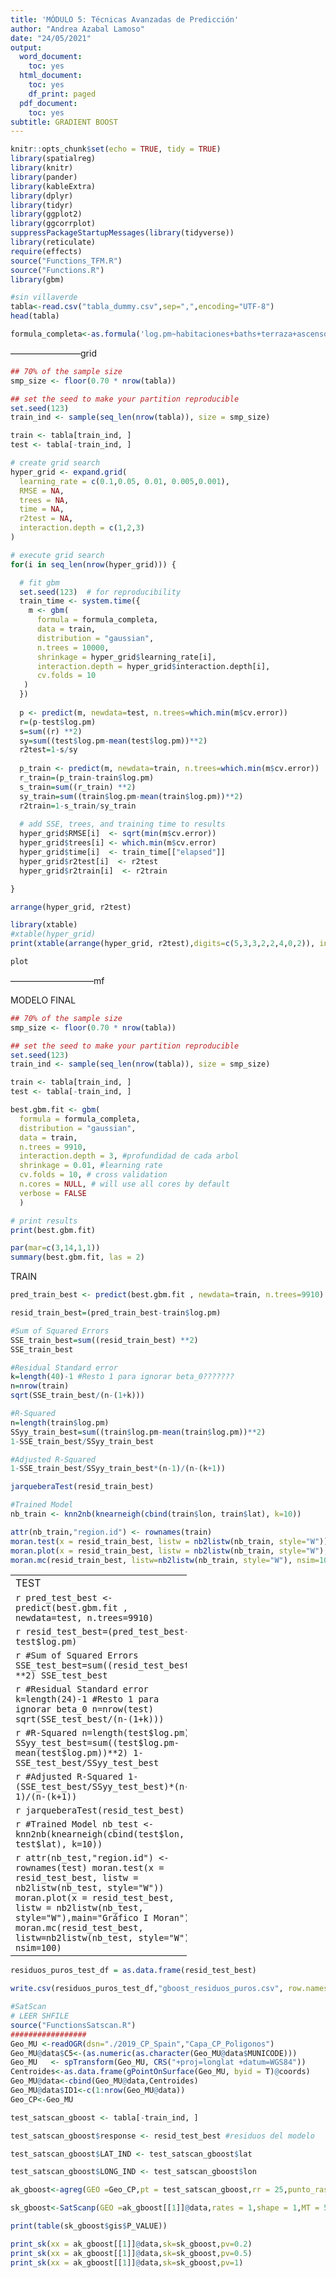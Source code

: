 ---
title: 'MÓDULO 5: Técnicas Avanzadas de Predicción'
author: "Andrea Azabal Lamoso"
date: "24/05/2021"
output:
  word_document:
    toc: yes
  html_document:
    toc: yes
    df_print: paged
  pdf_document:
    toc: yes
subtitle: GRADIENT BOOST
---

<style>
body {
text-align: justify}
</style>


```{r setup, include=FALSE}
knitr::opts_chunk$set(echo = TRUE, tidy = TRUE)
library(spatialreg)
library(knitr)
library(pander)
library(kableExtra)
library(dplyr)
library(tidyr)
library(ggplot2)
library(ggcorrplot)
suppressPackageStartupMessages(library(tidyverse))
library(reticulate)
require(effects)
source("Functions_TFM.R")
source("Functions.R")
library(gbm)
```



```{r}
#sin villaverde
tabla<-read.csv("tabla_dummy.csv",sep=",",encoding="UTF-8")
head(tabla)

formula_completa<-as.formula('log.pm~habitaciones+baths+terraza+ascensor+aire+garaje+piscina+trastero+armarios+reformar+exterior+balcon+duplex+estudio+piso+dens_cc+dens_hospital+log.dist_tp+dens_colegios+dist_centro+arganzuela+barajas+carabanchel+centro+chamartin+chamberi+ciudad_lineal+fuencarral+hortaleza+latina+moncloa+moratalaz+puente_de_vallecas+retiro+salamanca+san_blas+tetuan+usera+vicalvaro+villa_de_vallecas')
```




------------------------grid

```{r}
## 70% of the sample size
smp_size <- floor(0.70 * nrow(tabla))

## set the seed to make your partition reproducible
set.seed(123)
train_ind <- sample(seq_len(nrow(tabla)), size = smp_size)

train <- tabla[train_ind, ]
test <- tabla[-train_ind, ]
```

```{r}
# create grid search
hyper_grid <- expand.grid(
  learning_rate = c(0.1,0.05, 0.01, 0.005,0.001),
  RMSE = NA,
  trees = NA,
  time = NA,
  r2test = NA,
  interaction.depth = c(1,2,3)
)

# execute grid search
for(i in seq_len(nrow(hyper_grid))) {

  # fit gbm
  set.seed(123)  # for reproducibility
  train_time <- system.time({
    m <- gbm(
      formula = formula_completa,
      data = train,
      distribution = "gaussian",
      n.trees = 10000, 
      shrinkage = hyper_grid$learning_rate[i], 
      interaction.depth = hyper_grid$interaction.depth[i], 
      cv.folds = 10 
   )
  })
  
  p <- predict(m, newdata=test, n.trees=which.min(m$cv.error))
  r=(p-test$log.pm)
  s=sum((r) **2)
  sy=sum((test$log.pm-mean(test$log.pm))**2)
  r2test=1-s/sy
  
  p_train <- predict(m, newdata=train, n.trees=which.min(m$cv.error))
  r_train=(p_train-train$log.pm)
  s_train=sum((r_train) **2)
  sy_train=sum((train$log.pm-mean(train$log.pm))**2)
  r2train=1-s_train/sy_train
  
  # add SSE, trees, and training time to results
  hyper_grid$RMSE[i]  <- sqrt(min(m$cv.error))
  hyper_grid$trees[i] <- which.min(m$cv.error)
  hyper_grid$time[i]  <- train_time[["elapsed"]]
  hyper_grid$r2test[i]  <- r2test
  hyper_grid$r2train[i]  <- r2train

}
```

```{r}
arrange(hyper_grid, r2test)
```

```{r}
library(xtable)
#xtable(hyper_grid)
print(xtable(arrange(hyper_grid, r2test),digits=c(5,3,3,2,2,4,0,2)), include.rownames=FALSE)
```

```{r}
plot
```


-----------------------------mf


MODELO FINAL



```{r}
## 70% of the sample size
smp_size <- floor(0.70 * nrow(tabla))

## set the seed to make your partition reproducible
set.seed(123)
train_ind <- sample(seq_len(nrow(tabla)), size = smp_size)

train <- tabla[train_ind, ]
test <- tabla[-train_ind, ]
```

```{r}
best.gbm.fit <- gbm(
  formula = formula_completa,
  distribution = "gaussian",
  data = train,
  n.trees = 9910,
  interaction.depth = 3, #profundidad de cada arbol
  shrinkage = 0.01, #learning rate
  cv.folds = 10, # cross validation
  n.cores = NULL, # will use all cores by default
  verbose = FALSE
  )  

# print results
print(best.gbm.fit)
```



```{r}
par(mar=c(3,14,1,1))
summary(best.gbm.fit, las = 2)
```


TRAIN

```{r}
pred_train_best <- predict(best.gbm.fit , newdata=train, n.trees=9910)
```


```{r}
resid_train_best=(pred_train_best-train$log.pm)
```


```{r}
#Sum of Squared Errors
SSE_train_best=sum((resid_train_best) **2)
SSE_train_best
```

```{r}
#Residual Standard error
k=length(40)-1 #Resto 1 para ignorar beta_0???????
n=nrow(train)
sqrt(SSE_train_best/(n-(1+k)))
```


```{r}
#R-Squared
n=length(train$log.pm)
SSyy_train_best=sum((train$log.pm-mean(train$log.pm))**2)
1-SSE_train_best/SSyy_train_best
```


```{r}
#Adjusted R-Squared
1-SSE_train_best/SSyy_train_best*(n-1)/(n-(k+1))
```

```{r}
jarqueberaTest(resid_train_best)
```

```{r}
#Trained Model
nb_train <- knn2nb(knearneigh(cbind(train$lon, train$lat), k=10))
```


```{r}
attr(nb_train,"region.id") <- rownames(train)
moran.test(x = resid_train_best, listw = nb2listw(nb_train, style="W"))
moran.plot(x = resid_train_best, listw = nb2listw(nb_train, style="W"),main="Gráfico I Moran")
moran.mc(resid_train_best, listw=nb2listw(nb_train, style="W"), nsim=100)
```


---------------------------------------
TEST

```{r}
pred_test_best <- predict(best.gbm.fit , newdata=test, n.trees=9910)
```


```{r}
resid_test_best=(pred_test_best-test$log.pm)
```


```{r}
#Sum of Squared Errors
SSE_test_best=sum((resid_test_best) **2)
SSE_test_best
```

```{r}
#Residual Standard error
k=length(24)-1 #Resto 1 para ignorar beta_0
n=nrow(test)
sqrt(SSE_test_best/(n-(1+k)))
```


```{r}
#R-Squared
n=length(test$log.pm)
SSyy_test_best=sum((test$log.pm-mean(test$log.pm))**2)
1-SSE_test_best/SSyy_test_best
```

```{r}
#Adjusted R-Squared
1-(SSE_test_best/SSyy_test_best)*(n-1)/(n-(k+1))
```

```{r}
jarqueberaTest(resid_test_best)
```

```{r}
#Trained Model
nb_test <- knn2nb(knearneigh(cbind(test$lon, test$lat), k=10))
```


```{r}
attr(nb_test,"region.id") <- rownames(test)
moran.test(x = resid_test_best, listw = nb2listw(nb_test, style="W"))
moran.plot(x = resid_test_best, listw = nb2listw(nb_test, style="W"),main="Gráfico I Moran")
moran.mc(resid_test_best, listw=nb2listw(nb_test, style="W"), nsim=100)
```


------------------------


```{r}
residuos_puros_test_df = as.data.frame(resid_test_best)
```


```{r}
write.csv(residuos_puros_test_df,"gboost_residuos_puros.csv", row.names = FALSE)
```
```{r}
#SatScan
# LEER SHFILE
source("FunctionsSatscan.R")
#################
Geo_MU <-readOGR(dsn="./2019_CP_Spain","Capa_CP_Poligonos")
Geo_MU@data$C5<-(as.numeric(as.character(Geo_MU@data$MUNICODE)))
Geo_MU   <- spTransform(Geo_MU, CRS("+proj=longlat +datum=WGS84"))
Centroides<-as.data.frame(gPointOnSurface(Geo_MU, byid = T)@coords) 
Geo_MU@data<-cbind(Geo_MU@data,Centroides)
Geo_MU@data$ID1<-c(1:nrow(Geo_MU@data))
Geo_CP<-Geo_MU
```

```{r}
test_satscan_gboost <- tabla[-train_ind, ]

test_satscan_gboost$response <- resid_test_best #residuos del modelo

test_satscan_gboost$LAT_IND <- test_satscan_gboost$lat

test_satscan_gboost$LONG_IND <- test_satscan_gboost$lon

ak_gboost<-agreg(GEO =Geo_CP,pt = test_satscan_gboost,rr = 25,punto_raster = 0 )

sk_gboost<-SatScanp(GEO =ak_gboost[[1]]@data,rates = 1,shape = 1,MT = 5,AT =1,reps=99  )
```

```{r}
print(table(sk_gboost$gis$P_VALUE))
```

```{r}
print_sk(xx = ak_gboost[[1]]@data,sk=sk_gboost,pv=0.2)
print_sk(xx = ak_gboost[[1]]@data,sk=sk_gboost,pv=0.5)
print_sk(xx = ak_gboost[[1]]@data,sk=sk_gboost,pv=1)
```

